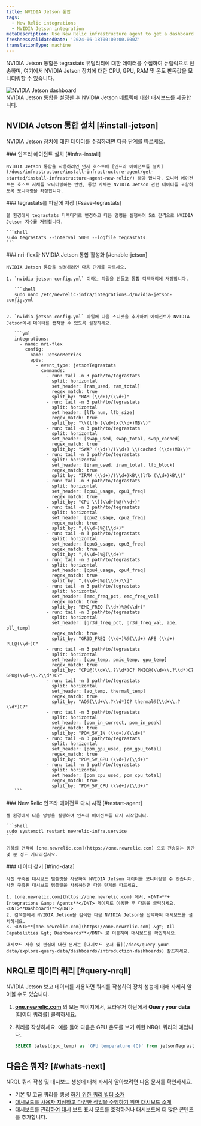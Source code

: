 ```yaml
---
title: NVIDIA Jetson 통합
tags:
  - New Relic integrations
  - NVIDIA Jetson integration
metaDescription: Use New Relic infrastructure agent to get a dashboard with metrics from your NVIDIA Jetson.
freshnessValidatedDate: '2024-06-18T00:00:00.000Z'
translationType: machine
---
```


NVIDIA Jetson 통합은 tegrastats 유틸리티에 대한 데이터를 수집하여 뉴렐릭으로 전송하며, 여기에서 NVIDIA Jetson 장치에 대한 CPU, GPU, RAM 및 온도 판독값을 모니터링할 수 있습니다.

<img title="NVIDIA Jetson dashboard" alt="NVIDIA Jetson dashboard" src="/images/infrastructure_screenshot_full-nvidia-jetson-dashboard.webp" />

<figcaption>
  NVIDIA Jetson 통합을 설정한 후 NVIDIA Jetson 메트릭에 대한 대시보드를 제공합니다.
</figcaption>

## NVIDIA Jetson 통합 설치 [#install-jetson]

NVIDIA Jetson 장치에 대한 데이터를 수집하려면 다음 단계를 따르세요.

<Steps>
  <Step>
    ### 인프라 에이전트 설치 [#infra-install]

    NVIDIA Jetson 통합을 사용하려면 먼저 호스트에 [인프라 에이전트를 설치](/docs/infrastructure/install-infrastructure-agent/get-started/install-infrastructure-agent-new-relic/) 해야 합니다. 모니터 에이전트는 호스트 자체를 모니터링하는 반면, 통합 자체는 NVIDIA Jetson 관련 데이터를 포함하도록 모니터링을 확장합니다.
  </Step>

  <Step>
    ### tegrastats를 파일에 저장 [#save-tegrastats]

    쉘 환경에서 tegrastats 디렉터리로 변경하고 다음 명령을 실행하여 5초 간격으로 NVIDIA Jetson 지수를 저장합니다.

    ```shell
    sudo tegrastats --interval 5000 --logfile tegrastats
    ```
  </Step>

  <Step>
    ### nri-flex와 NVIDIA Jetson 통합 활성화 [#enable-jetson]

    NVIDIA Jetson 통합을 설정하려면 다음 단계를 따르세요.

    1. `nvidia-jetson-config.yml` 이라는 파일을 만들고 통합 디렉터리에 저장합니다.

       ```shell
       sudo nano /etc/newrelic-infra/integrations.d/nvidia-jetson-config.yml
       ```

    2. `nvidia-jetson-config.yml` 파일에 다음 스니펫을 추가하여 에이전트가 NVIDIA Jetson에서 데이터를 캡처할 수 있도록 설정하세요.

       ```yml
       integrations:
         - name: nri-flex
           config:
             name: JetsonMetrics
             apis:
               - event_type: jetsonTegrastats
                 commands:
                   - run: tail -n 3 path/to/tegrastats
                     split: horizontal
                     set_header: [ram_used, ram_total]
                     regex_match: true
                     split_by: "RAM (\\d+)/(\\d+)"
                   - run: tail -n 3 path/to/tegrastats
                     split: horizontal
                     set_header: [lfb_num, lfb_size]
                     regex_match: true
                     split_by: "\\(lfb (\\d+)x(\\d+)MB\\)"
                   - run: tail -n 3 path/to/tegrastats
                     split: horizontal
                     set_header: [swap_used, swap_total, swap_cached]
                     regex_match: true
                     split_by: "SWAP (\\d+)/(\\d+) \\(cached (\\d+)MB\\)" 
                   - run: tail -n 3 path/to/tegrastats
                     split: horizontal
                     set_header: [iram_used, iram_total, lfb_block]
                     regex_match: true
                     split_by: "IRAM (\\d+)/(\\d+)kB\\(lfb (\\d+)kB\\)"        
                   - run: tail -n 3 path/to/tegrastats
                     split: horizontal
                     set_header: [cpu1_usage, cpu1_freq]
                     regex_match: true
                     split_by: "CPU \\[(\\d+)%@(\\d+)" 
                   - run: tail -n 3 path/to/tegrastats
                     split: horizontal
                     set_header: [cpu2_usage, cpu2_freq]
                     regex_match: true
                     split_by: ",(\\d+)%@(\\d+)" 
                   - run: tail -n 3 path/to/tegrastats
                     split: horizontal
                     set_header: [cpu3_usage, cpu3_freq]
                     regex_match: true
                     split_by: ",(\\d+)%@(\\d+)" 
                   - run: tail -n 3 path/to/tegrastats
                     split: horizontal
                     set_header: [cpu4_usage, cpu4_freq]
                     regex_match: true
                     split_by: ",(\\d+)%@(\\d+)\\]"       
                   - run: tail -n 3 path/to/tegrastats
                     split: horizontal
                     set_header: [emc_freq_pct, emc_freq_val]
                     regex_match: true
                     split_by: "EMC_FREQ (\\d+)%@(\\d+)"
                   - run: tail -n 3 path/to/tegrastats
                     split: horizontal
                     set_header: [gr3d_freq_pct, gr3d_freq_val, ape, pll_temp]
                     regex_match: true
                     split_by: "GR3D_FREQ (\\d+)%@(\\d+) APE (\\d+) PLL@(\\d+)C" 
                   - run: tail -n 3 path/to/tegrastats
                     split: horizontal
                     set_header: [cpu_temp, pmic_temp, gpu_temp]
                     regex_match: true
                     split_by: "CPU@(\\d+\\.?\\d*)C? PMIC@(\\d+\\.?\\d*)C? GPU@(\\d+\\.?\\d*)C?"
                   - run: tail -n 3 path/to/tegrastats
                     split: horizontal
                     set_header: [ao_temp, thermal_temp]
                     regex_match: true
                     split_by: "AO@(\\d+\\.?\\d*)C? thermal@(\\d+\\.?\\d*)C?"
                   - run: tail -n 3 path/to/tegrastats
                     split: horizontal
                     set_header: [pom_in_currect, pom_in_peak]
                     regex_match: true
                     split_by: "POM_5V_IN (\\d+)/(\\d+)"
                   - run: tail -n 3 path/to/tegrastats
                     split: horizontal
                     set_header: [pom_gpu_used, pom_gpu_total]
                     regex_match: true
                     split_by: "POM_5V_GPU (\\d+)/(\\d+)"   
                   - run: tail -n 3 path/to/tegrastats
                     split: horizontal
                     set_header: [pom_cpu_used, pom_cpu_total]
                     regex_match: true
                     split_by: "POM_5V_CPU (\\d+)/(\\d+)"            
       ```
  </Step>

  <Step>
    ### New Relic 인프라 에이전트 다시 시작 [#restart-agent]

    셸 환경에서 다음 명령을 실행하여 인프라 에이전트를 다시 시작합니다.

    ```shell
    sudo systemctl restart newrelic-infra.service
    ```

    귀하의 견적이 [one.newrelic.com](https://one.newrelic.com) 으로 전송되는 동안 몇 분 정도 기다리십시오.
  </Step>

  <Step>
    ### 데이터 찾기 [#find-data]

    사전 구축된 대시보드 템플릿을 사용하여 NVIDIA Jetson 데이터를 모니터링할 수 있습니다. 사전 구축된 대시보드 템플릿을 사용하려면 다음 단계를 따르세요.

    1. [one.newrelic.com](https://one.newrelic.com) 에서, <DNT>**+ Integrations &amp; Agents**</DNT> 페이지로 이동한 후 다음을 클릭하세요. <DNT>**Dashboards**</DNT>
    2. 검색창에서 NVIDIA Jetson을 검색한 다음 NVIDIA Jetson을 선택하여 대시보드를 설치하세요.
    3. <DNT>**[one.newrelic.com](https://one.newrelic.com) &gt; All Capabilities &gt; Dashboards**</DNT> 로 이동하여 대시보드를 확인하세요.

    대시보드 사용 및 편집에 대한 문서는 [대시보드 문서 를](/docs/query-your-data/explore-query-data/dashboards/introduction-dashboards) 참조하세요.
  </Step>
</Steps>

## NRQL로 데이터 쿼리 [#query-nrqll]

NVIDIA Jetson 보고 데이터를 사용하면 쿼리를 작성하여 장치 성능에 대해 자세히 알아볼 수도 있습니다.

1. **[one.newrelic.com](https://one.newrelic.com)** 의 모든 페이지에서, 브라우저 하단에서 **Query your data** \[데이터 쿼리를] 클릭하세요.

2. 쿼리를 작성하세요. 예를 들어 다음은 GPU 온도를 보기 위한 NRQL 쿼리의 예입니다.

   ```sql
   SELECT latest(gpu_temp) as 'GPU temperature (C)' from jetsonTegrastats 
   ```

## 다음은 뭐지? [#whats-next]

NRQL 쿼리 작성 및 대시보드 생성에 대해 자세히 알아보려면 다음 문서를 확인하세요.

* 기본 및 고급 쿼리를 생성 [하기 위한 쿼리 빌더 소개](/docs/query-your-data/explore-query-data/query-builder/introduction-query-builder)
* [대시보드를 사용자 지정하고 다양한 작업을 수행하기 위한 대시보드 소개](/docs/query-your-data/explore-query-data/dashboards/introduction-dashboards)
* 대시보드를 [관리하여 대시](/docs/query-your-data/explore-query-data/dashboards/manage-your-dashboard) 보드 표시 모드를 조정하거나 대시보드에 더 많은 콘텐츠를 추가합니다.
